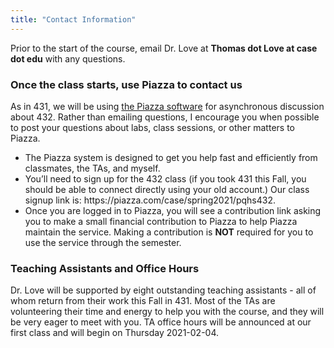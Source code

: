 ```yaml
---
title: "Contact Information"
---
```


Prior to the start of the course, email Dr. Love at **Thomas dot Love at case dot edu** with any questions.

### Once the class starts, use Piazza to contact us

As in 431, we will be using [the Piazza software](https://piazza.com/case/spring2021/pqhs432) for asynchronous discussion about 432. Rather than emailing questions, I encourage you when possible to post your questions about labs, class sessions, or other matters to Piazza.

- The Piazza system is designed to get you help fast and efficiently from classmates, the TAs, and myself. 
- You'll need to sign up for the 432 class (if you took 431 this Fall, you should be able to connect directly using your old account.) Our class signup link is: https://piazza.com/case/spring2021/pqhs432.
- Once you are logged in to Piazza, you will see a contribution link asking you to make a small financial contribution to Piazza to help Piazza maintain the service. Making a contribution is **NOT** required for you to use the service through the semester.

### Teaching Assistants and Office Hours

Dr. Love will be supported by eight outstanding teaching assistants - all of whom return from their work this Fall in 431. Most of the TAs are volunteering their time and energy to help you with the course, and they will be very eager to meet with you. TA office hours will be announced at our first class and will begin on Thursday 2021-02-04.

